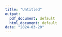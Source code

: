 ```yaml
---
title: "Untitled"
output:
  pdf_document: default
  html_document: default
date: "2024-03-20"
---
```


\begin{table}
\centering
\caption{\label{tab:timelygls}Transparent, reusable and updatable (TRU) computational health economic models (CHEMs) are suggestive of ethical modelling practice}
\centering
\begin{tabularx}{14cm}{|l|X|X|X|}
\toprule
  & \textbf{Social acceptability} & \textbf{Fitness for purpose} & \textbf{Beneficial use}\\
\midrule
\textbf{Transparent} & \multicolumn{2}{>{\hsize=\dimexpr 2\hsize+2\tabcolsep+\arrayrulewidth}X|}{\centering Modeller judgments, model features and verification checks can be reviewed by third parties.}  & Decision-makers can understand the strengths and weakness of models before applying them.\\[20pt] \cmidrule(l{7mm}r{7mm}){2-4}

\textbf{Reusable} & \multirow{2}{3cm}{\centering Models can be modified to reflect alternative value judgments.} & Third party use increases likelihood of errors being identified. & Can inform more decision problems, in more contexts with less duplicative effort.\\[20pt] \cmidrule(l{7mm}r{7mm}){3-4}

\textbf{Updatable} & & \multicolumn{2}{>{\hsize=\dimexpr 2\hsize+2\tabcolsep+\arrayrulewidth}X|}{\centering Models can be validly used for longer.}  \\[20pt]
\bottomrule
\end{tabularx}
\end{table}



